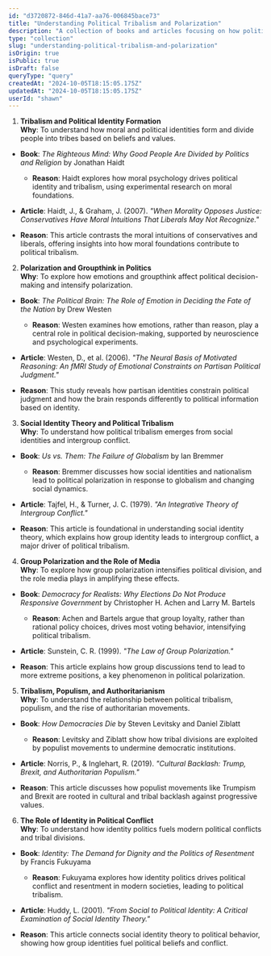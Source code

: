 ```yaml
---
id: "d3720872-846d-41a7-aa76-006845bace73"
title: "Understanding Political Tribalism and Polarization"
description: "A collection of books and articles focusing on how politics, tribalism, and group identities shape beliefs and behaviors in modern societies. Emphasis is on experimental research and theoretical analysis in political psychology and sociology."
type: "collection"
slug: "understanding-political-tribalism-and-polarization"
isOrigin: true
isPublic: true
isDraft: false
queryType: "query"
createdAt: "2024-10-05T18:15:05.175Z"
updatedAt: "2024-10-05T18:15:05.175Z"
userId: "shawn"
---
```


1. **Tribalism and Political Identity Formation**  
**Why**: To understand how moral and political identities form and divide people into tribes based on beliefs and values.
   
- **Book**: *The Righteous Mind: Why Good People Are Divided by Politics and Religion* by Jonathan Haidt  
  - **Reason**: Haidt explores how moral psychology drives political identity and tribalism, using experimental research on moral foundations.
   
- **Article**: Haidt, J., & Graham, J. (2007). *"When Morality Opposes Justice: Conservatives Have Moral Intuitions That Liberals May Not Recognize."*  
- **Reason**: This article contrasts the moral intuitions of conservatives and liberals, offering insights into how moral foundations contribute to political tribalism.

2. **Polarization and Groupthink in Politics**  
**Why**: To explore how emotions and groupthink affect political decision-making and intensify polarization.
   
- **Book**: *The Political Brain: The Role of Emotion in Deciding the Fate of the Nation* by Drew Westen  
  - **Reason**: Westen examines how emotions, rather than reason, play a central role in political decision-making, supported by neuroscience and psychological experiments.
   
- **Article**: Westen, D., et al. (2006). *"The Neural Basis of Motivated Reasoning: An fMRI Study of Emotional Constraints on Partisan Political Judgment."*  
- **Reason**: This study reveals how partisan identities constrain political judgment and how the brain responds differently to political information based on identity.

3. **Social Identity Theory and Political Tribalism**  
**Why**: To understand how political tribalism emerges from social identities and intergroup conflict.
   
- **Book**: *Us vs. Them: The Failure of Globalism* by Ian Bremmer  
  - **Reason**: Bremmer discusses how social identities and nationalism lead to political polarization in response to globalism and changing social dynamics.
   
- **Article**: Tajfel, H., & Turner, J. C. (1979). *"An Integrative Theory of Intergroup Conflict."*  
- **Reason**: This article is foundational in understanding social identity theory, which explains how group identity leads to intergroup conflict, a major driver of political tribalism.

4. **Group Polarization and the Role of Media**  
**Why**: To explore how group polarization intensifies political division, and the role media plays in amplifying these effects.
   
- **Book**: *Democracy for Realists: Why Elections Do Not Produce Responsive Government* by Christopher H. Achen and Larry M. Bartels  
  - **Reason**: Achen and Bartels argue that group loyalty, rather than rational policy choices, drives most voting behavior, intensifying political tribalism.
   
- **Article**: Sunstein, C. R. (1999). *"The Law of Group Polarization."*  
- **Reason**: This article explains how group discussions tend to lead to more extreme positions, a key phenomenon in political polarization.

5. **Tribalism, Populism, and Authoritarianism**  
**Why**: To understand the relationship between political tribalism, populism, and the rise of authoritarian movements.
   
- **Book**: *How Democracies Die* by Steven Levitsky and Daniel Ziblatt  
  - **Reason**: Levitsky and Ziblatt show how tribal divisions are exploited by populist movements to undermine democratic institutions.
   
- **Article**: Norris, P., & Inglehart, R. (2019). *"Cultural Backlash: Trump, Brexit, and Authoritarian Populism."*  
- **Reason**: This article discusses how populist movements like Trumpism and Brexit are rooted in cultural and tribal backlash against progressive values.

6. **The Role of Identity in Political Conflict**  
**Why**: To understand how identity politics fuels modern political conflicts and tribal divisions.
   
- **Book**: *Identity: The Demand for Dignity and the Politics of Resentment* by Francis Fukuyama  
  - **Reason**: Fukuyama explores how identity politics drives political conflict and resentment in modern societies, leading to political tribalism.
   
- **Article**: Huddy, L. (2001). *"From Social to Political Identity: A Critical Examination of Social Identity Theory."*  
- **Reason**: This article connects social identity theory to political behavior, showing how group identities fuel political beliefs and conflict.
